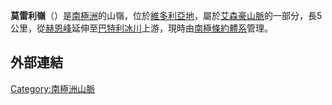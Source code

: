 {{coord|77|36|S|162|19|E|source:GNIS|display=title}}

'''莫雷利嶺'''（{{lang-en|Morelli Ridge}}）是[[南極洲|南極洲]]的山嶺，位於[[維多利亞地|維多利亞地]]，屬於[[艾森豪山脈|艾森豪山脈]]的一部分，長5公里，從[[赫恩峰|赫恩峰]]延伸至[[巴特利冰川|巴特利冰川]]上游，現時由[[南極條約體系|南極條約體系]]管理。

==外部連結==
{{cite gnis | type = antarid | id = 17403| name = Morelli Ridge | accessdate = 2013-11-07}}

{{DEFAULTSORT:Morelli Ridge}}
[[Category:南極洲山脈|Category:南極洲山脈]]


{{McMurdoDryValleys-geo-stub}}